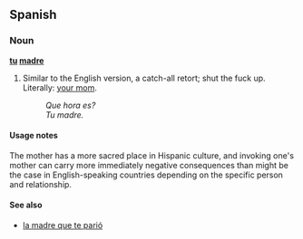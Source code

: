 ==Spanish==

===Noun===
'''[[tu]] [[madre]]'''

# {{pejorative|slang|lang=es}} Similar to the English version, a catch-all retort; shut the fuck up.  Literally: [[your mom]].
#:''Que hora es?''
#:''Tu madre.''

====Usage notes====
The mother has a more sacred place in Hispanic culture, and invoking one's mother can carry more immediately negative consequences than might be the case in English-speaking countries depending on the specific person and relationship.

====See also====
*[[la madre que te parió]]